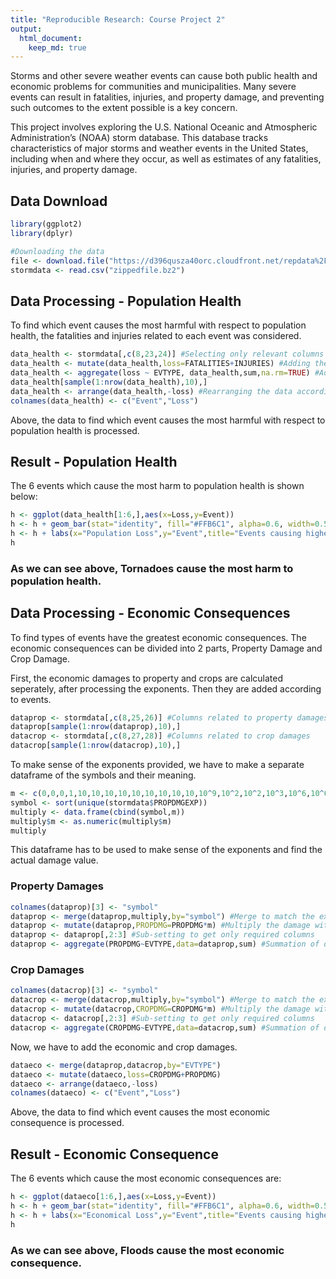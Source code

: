 ```yaml
---
title: "Reproducible Research: Course Project 2"
output: 
  html_document:
    keep_md: true
---
```

Storms and other severe weather events can cause both public health and economic problems for communities and municipalities. Many severe events can result in fatalities, injuries, and property damage, and preventing such outcomes to the extent possible is a key concern.

This project involves exploring the U.S. National Oceanic and Atmospheric Administration's (NOAA) storm database. This database tracks characteristics of major storms and weather events in the United States, including when and where they occur, as well as estimates of any fatalities, injuries, and property damage.

## Data Download
```r
library(ggplot2)
library(dplyr)
```
```r
#Downloading the data
file <- download.file("https://d396qusza40orc.cloudfront.net/repdata%2Fdata%2FStormData.csv.bz2","zippedfile.bz2")
stormdata <- read.csv("zippedfile.bz2")
```

## Data Processing - Population Health

To find which event causes the most harmful with respect to population health, the fatalities and injuries related to each event was considered.

```r
data_health <- stormdata[,c(8,23,24)] #Selecting only relevant columns
data_health <- mutate(data_health,loss=FATALITIES+INJURIES) #Adding the fatalities and injuries
data_health <- aggregate(loss ~ EVTYPE, data_health,sum,na.rm=TRUE) #Adding the losses for each event
data_health[sample(1:nrow(data_health),10),]
data_health <- arrange(data_health,-loss) #Rearranging the data according to loss (In descending order)
colnames(data_health) <- c("Event","Loss")
``` 

Above, the data to find which event causes the most harmful with respect to population health is processed.

## Result - Population Health

The 6 events which cause the most harm to population health is shown below: 
```r
h <- ggplot(data_health[1:6,],aes(x=Loss,y=Event))
h <- h + geom_bar(stat="identity", fill="#FFB6C1", alpha=0.6, width=0.5)
h <- h + labs(x="Population Loss",y="Event",title="Events causing highest population loss")
h
```

### As we can see above, Tornadoes cause the most harm to population health.

## Data Processing - Economic Consequences

To find types of events have the greatest economic consequences. The economic consequences can be divided into 2 parts, Property Damage and Crop Damage.

First, the economic damages to property and crops are calculated seperately, after processing the exponents. Then they are added according to events.
```r
dataprop <- stormdata[,c(8,25,26)] #Columns related to property damages
dataprop[sample(1:nrow(dataprop),10),]
datacrop <- stormdata[,c(8,27,28)] #Columns related to crop damages
datacrop[sample(1:nrow(datacrop),10),]
```

To make sense of the exponents provided, we have to make a separate dataframe of the symbols and their meaning.
```r
m <- c(0,0,0,1,10,10,10,10,10,10,10,10,10,10^9,10^2,10^2,10^3,10^6,10^6)
symbol <- sort(unique(stormdata$PROPDMGEXP))
multiply <- data.frame(cbind(symbol,m)) 
multiply$m <- as.numeric(multiply$m)
multiply
```

This dataframe has to be used to make sense of the exponents and find the actual damage value.

### Property Damages
```r
colnames(dataprop)[3] <- "symbol"
dataprop <- merge(dataprop,multiply,by="symbol") #Merge to match the exponent symbols
dataprop <- mutate(dataprop,PROPDMG=PROPDMG*m) #Multiply the damage with the exponent value
dataprop <- dataprop[,2:3] #Sub-setting to get only required columns
dataprop <- aggregate(PROPDMG~EVTYPE,data=dataprop,sum) #Summation of damages based on event
``` 

### Crop Damages
```r
colnames(datacrop)[3] <- "symbol"
datacrop <- merge(datacrop,multiply,by="symbol") #Merge to match the exponent symbols
datacrop <- mutate(datacrop,CROPDMG=CROPDMG*m) #Multiply the damage with the exponent value
datacrop <- datacrop[,2:3] #Sub-setting to get only required columns
datacrop <- aggregate(CROPDMG~EVTYPE,data=datacrop,sum) #Summation of damages based on event
```

Now, we have to add the economic and crop damages.
```r
dataeco <- merge(dataprop,datacrop,by="EVTYPE") 
dataeco <- mutate(dataeco,loss=CROPDMG+PROPDMG)
dataeco <- arrange(dataeco,-loss)
colnames(dataeco) <- c("Event","Loss")
```

Above, the data to find which event causes the most economic consequence is processed.

## Result - Economic Consequence

The 6 events which cause the most economic consequences are:
```r
h <- ggplot(dataeco[1:6,],aes(x=Loss,y=Event))
h <- h + geom_bar(stat="identity", fill="#FFB6C1", alpha=0.6, width=0.5)
h <- h + labs(x="Economical Loss",y="Event",title="Events causing highest economical loss")
h
```

### As we can see above, Floods cause the most economic consequence.

